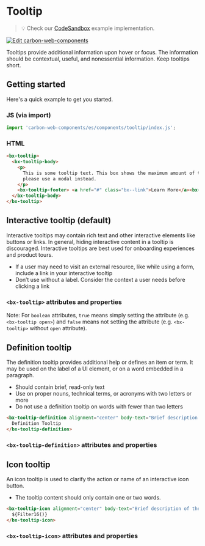 
# Tooltip

> 💡 Check our
> [CodeSandbox](https://codesandbox.io/s/github/carbon-design-system/carbon-web-components/tree/main/examples/codesandbox/basic/components/tooltip)
> example implementation.

[![Edit carbon-web-components](https://codesandbox.io/static/img/play-codesandbox.svg)](https://codesandbox.io/s/github/carbon-design-system/carbon-web-components/tree/main/examples/codesandbox/basic/components/tooltip)

Tooltips provide additional information upon hover or focus.
The information should be contextual, useful, and nonessential information.
Keep tooltips short.

## Getting started

Here's a quick example to get you started.

### JS (via import)

```javascript
import 'carbon-web-components/es/components/tooltip/index.js';
```

### HTML

```html
<bx-tooltip>
  <bx-tooltip-body>
    <p>
      This is some tooltip text. This box shows the maximum amount of text that should appear inside. If more room is needed
      please use a modal instead.
    </p>
    <bx-tooltip-footer> <a href="#" class="bx--link">Learn More</a><bx-btn kind="primary">Create</bx-btn> </bx-tooltip-footer>
  </bx-tooltip-body>
</bx-tooltip>
```

## Interactive tooltip (default)

Interactive tooltips may contain rich text and other interactive elements like buttons or links. In general, hiding interactive content in a tooltip is discouraged. Interactive tooltips are best used for onboarding experiences and product tours.

- If a user may need to visit an external resource, like while using a form, include a link in your interactive tooltip
- Don’t use without a label. Consider the context a user needs before clicking a link

### `<bx-tooltip>` attributes and properties

Note: For `boolean` attributes, `true` means simply setting the attribute (e.g. `<bx-tooltip open>`) and `false` means not setting the attribute (e.g. `<bx-tooltip>` without `open` attribute).

<Props of="bx-tooltip" />

## Definition tooltip

The definition tooltip provides additional help or defines an item or term. It may be used on the label of a UI element, or on a word embedded in a paragraph.

- Should contain brief, read-only text
- Use on proper nouns, technical terms, or acronyms with two letters or more
- Do not use a definition tooltip on words with fewer than two letters

```html
<bx-tooltip-definition alignment="center" body-text="Brief description of the dotted, underlined word above." direction="bottom">
  Definition Tooltip
</bx-tooltip-definition>
```

### `<bx-tooltip-definition>` attributes and properties

<Props of="bx-tooltip-definition" />

## Icon tooltip

An icon tooltip is used to clarify the action or name of an interactive icon button.

- The tooltip content should only contain one or two words.

```html
<bx-tooltip-icon alignment="center" body-text="Brief description of the dotted, underlined word above." direction="bottom">
  ${Filter16()}
</bx-tooltip-icon>
```

### `<bx-tooltip-icon>` attributes and properties

<Props of="bx-tooltip-icon" />
